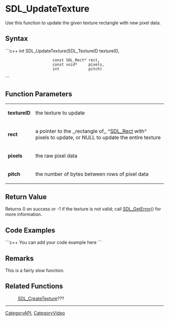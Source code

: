 <!-- pragma section-numbers off -->
<!-- pragma disable-camelcase -->

= SDL_UpdateTexture =
Use this function to update the given texture rectangle with new pixel data.


== Syntax ==
```c++
int SDL_UpdateTexture(SDL_TextureID   textureID,
                      const SDL_Rect* rect,
                      const void*     pixels,
                      int             pitch)
```

== Function Parameters ==
{|
|'''textureID'''
|the texture to update
|-
|'''rect'''
|a pointer to the ,,rectangle of,, ^[[SDL_Rect]] with^ pixels to update, or NULL to update the entire texture
|-
|'''pixels'''
|the raw pixel data
|-
|'''pitch'''
|the number of bytes between rows of pixel data
|}

== Return Value ==
Returns 0 on success or -1 if the texture is not valid; call [[SDL_GetError]]() for more information.

== Code Examples ==
```c++
You can add your code example here
```

== Remarks ==
This is a fairly slow function.

== Related Functions ==
:[[SDL_CreateTexture]]???

----
[[CategoryAPI]], [[CategoryVideo]]
